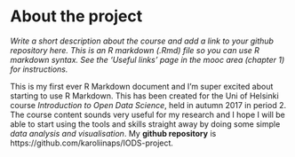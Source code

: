 
# About the project

*Write a short description about the course and add a link to your github repository here. This is an R markdown (.Rmd) file so you can use R markdown syntax. See the 'Useful links' page in the mooc area (chapter 1) for instructions.*

This is my first ever R Markdown document and I'm super excited about starting to use R Markdown. This has been created for the  Uni of Helsinki course *Introduction to Open Data Science*, held in autumn 2017 in period 2. The course content sounds very useful for my research and I hope I will be able to start using the tools and skills straight away by doing some simple *data analysis and visualisation*. My **github repository** is https://github.com/karoliinaps/IODS-project.

   


